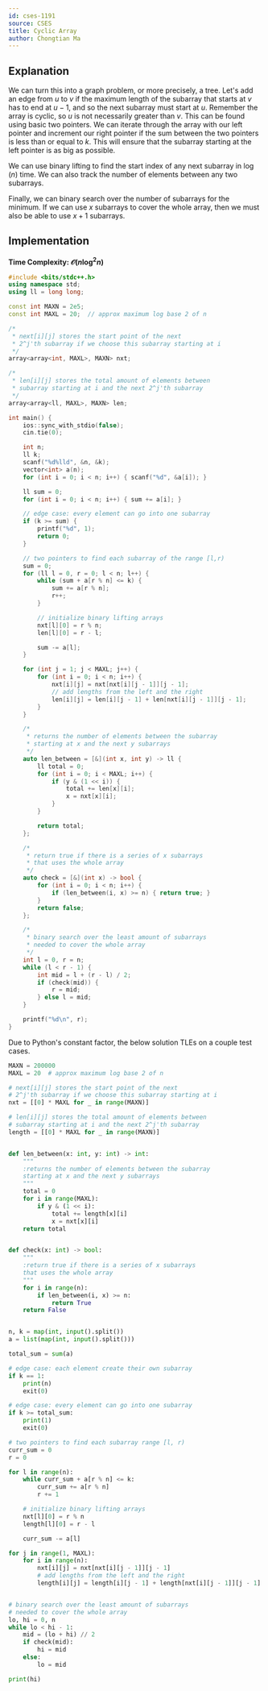 ```yaml
---
id: cses-1191
source: CSES
title: Cyclic Array
author: Chongtian Ma
---
```


## Explanation

We can turn this into a graph problem, or more precisely, a tree. Let's add an edge from $u$ to $v$ if the maximum length of the subarray that starts at $v$ has to end at $u-1$, and so the next subarray must start at $u$. Remember the array is cyclic, so $u$ is not necessarily greater than $v$. This can be found using basic two pointers. We can iterate through the array with our left pointer and increment our right pointer if the sum between the two pointers is less than or equal to $k$. This will ensure that the subarray starting at the left pointer is as big as possible.

We can use binary lifting to find the start index of any next subarray in $\log(n)$ time. We can also track the number of elements between any two subarrays.

Finally, we can binary search over the number of subarrays for the minimum. If we can use $x$ subarrays to cover the whole array, then we must also be able to use $x+1$ subarrays.

## Implementation

**Time Complexity: $\mathcal O(n \log^2n)$**

<LanguageSection>
<CPPSection>

```cpp
#include <bits/stdc++.h>
using namespace std;
using ll = long long;

const int MAXN = 2e5;
const int MAXL = 20;  // approx maximum log base 2 of n

/*
 * next[i][j] stores the start point of the next
 * 2^j'th subarray if we choose this subarray starting at i
 */
array<array<int, MAXL>, MAXN> nxt;

/*
 * len[i][j] stores the total amount of elements between
 * subarray starting at i and the next 2^j'th subarray
 */
array<array<ll, MAXL>, MAXN> len;

int main() {
	ios::sync_with_stdio(false);
	cin.tie(0);

	int n;
	ll k;
	scanf("%d%lld", &n, &k);
	vector<int> a(n);
	for (int i = 0; i < n; i++) { scanf("%d", &a[i]); }

	ll sum = 0;
	for (int i = 0; i < n; i++) { sum += a[i]; }

	// edge case: every element can go into one subarray
	if (k >= sum) {
		printf("%d", 1);
		return 0;
	}

	// two pointers to find each subarray of the range [l,r)
	sum = 0;
	for (ll l = 0, r = 0; l < n; l++) {
		while (sum + a[r % n] <= k) {
			sum += a[r % n];
			r++;
		}

		// initialize binary lifting arrays
		nxt[l][0] = r % n;
		len[l][0] = r - l;

		sum -= a[l];
	}

	for (int j = 1; j < MAXL; j++) {
		for (int i = 0; i < n; i++) {
			nxt[i][j] = nxt[nxt[i][j - 1]][j - 1];
			// add lengths from the left and the right
			len[i][j] = len[i][j - 1] + len[nxt[i][j - 1]][j - 1];
		}
	}

	/*
	 * returns the number of elements between the subarray
	 * starting at x and the next y subarrays
	 */
	auto len_between = [&](int x, int y) -> ll {
		ll total = 0;
		for (int i = 0; i < MAXL; i++) {
			if (y & (1 << i)) {
				total += len[x][i];
				x = nxt[x][i];
			}
		}

		return total;
	};

	/*
	 * return true if there is a series of x subarrays
	 * that uses the whole array
	 */
	auto check = [&](int x) -> bool {
		for (int i = 0; i < n; i++) {
			if (len_between(i, x) >= n) { return true; }
		}
		return false;
	};

	/*
	 * binary search over the least amount of subarrays
	 * needed to cover the whole array
	 */
	int l = 0, r = n;
	while (l < r - 1) {
		int mid = l + (r - l) / 2;
		if (check(mid)) {
			r = mid;
		} else l = mid;
	}

	printf("%d\n", r);
}
```

</CPPSection>
<PySection>

<Warning>

Due to Python's constant factor, the below solution TLEs on a couple test cases.

</Warning>

```py
MAXN = 200000
MAXL = 20  # approx maximum log base 2 of n

# next[i][j] stores the start point of the next
# 2^j'th subarray if we choose this subarray starting at i
nxt = [[0] * MAXL for _ in range(MAXN)]

# len[i][j] stores the total amount of elements between
# subarray starting at i and the next 2^j'th subarray
length = [[0] * MAXL for _ in range(MAXN)]


def len_between(x: int, y: int) -> int:
	"""
	:returns the number of elements between the subarray
	starting at x and the next y subarrays
	"""
	total = 0
	for i in range(MAXL):
		if y & (1 << i):
			total += length[x][i]
			x = nxt[x][i]
	return total


def check(x: int) -> bool:
	"""
	:return true if there is a series of x subarrays
	that uses the whole array
	"""
	for i in range(n):
		if len_between(i, x) >= n:
			return True
	return False


n, k = map(int, input().split())
a = list(map(int, input().split()))

total_sum = sum(a)

# edge case: each element create their own subarray
if k == 1:
	print(n)
	exit(0)

# edge case: every element can go into one subarray
if k >= total_sum:
	print(1)
	exit(0)

# two pointers to find each subarray range [l, r)
curr_sum = 0
r = 0

for l in range(n):
	while curr_sum + a[r % n] <= k:
		curr_sum += a[r % n]
		r += 1

	# initialize binary lifting arrays
	nxt[l][0] = r % n
	length[l][0] = r - l

	curr_sum -= a[l]

for j in range(1, MAXL):
	for i in range(n):
		nxt[i][j] = nxt[nxt[i][j - 1]][j - 1]
		# add lengths from the left and the right
		length[i][j] = length[i][j - 1] + length[nxt[i][j - 1]][j - 1]


# binary search over the least amount of subarrays
# needed to cover the whole array
lo, hi = 0, n
while lo < hi - 1:
	mid = (lo + hi) // 2
	if check(mid):
		hi = mid
	else:
		lo = mid

print(hi)
```

</PySection>
</LanguageSection>
